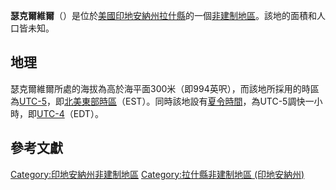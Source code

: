 {{noteTA
|G1=USState
|G2=地名
|G3=Unit
}}
{{Infobox settlement
|official_name            = 瑟克爾維爾
|native_name = Circleville
|settlement_type          = [[非建制地區|非建制地區]]
|image_skyline            = 
|imagesize                = 
|pushpin_map              = USA Indiana
|pushpin_label            = 瑟克爾維爾
|pushpin_label_position   = top
|pushpin_map_caption      = 瑟克爾維爾在印地安納州的位置
|subdivision_type         = [[世界政區索引|國家]]
|subdivision_type1        = [[美国州份|州份]]
|subdivision_type2        = [[印地安納州行政区划|縣]]
|subdivision_name         = [[美国|美国]]
|subdivision_name1        = [[印地安納州|印地安納州]]
|subdivision_name2        = [[拉什縣_(印地安納州)|拉什縣]]
|elevation_ft             = 994
|elevation_m              = 300
|area_total_km2           = 
|area_total_sq_mi         = 
|area_land_km2            = 
|area_land_sq_mi          = 
|area_water_km2           = 
|area_water_sq_mi         = 
|population_as_of         = 2010
|population_footnotes     = 
|population_total         = 
|population_metro         = 
|population_density_km2   = auto
|population_density_sq_mi = auto
|timezone                 = [[北美东部时区|北美东部时区]]
|utc_offset               = -5
|coordinates              = {{coord|39|36|01|N|85|26|21|W|display=inline,title}}
| coor_pinpoint           = 
| coordinates_footnotes   = 
|timezone_DST             = EDT
|utc_offset_DST           = -4
|postal_code_type         = [[美國郵區編號|郵區編號]]
|postal_code              = 46173
|area_code                = {{link-en|电话区号765|Area code 765|765}}
|blank_name = [[地名信息系统|GNIS ID]]
|blank_info = 432531<ref name="GNIS">{{cite gnis|432531|Circleville}}</ref>
}}
'''瑟克爾維爾'''（{{lang-en|Circleville}}）是位於[[美國|美國]][[印地安納州|印地安納州]][[拉什縣_(印地安納州)|拉什縣]]的一個[[非建制地區|非建制地區]]。該地的面積和人口皆未知。

== 地理 ==
瑟克爾維爾所處的海拔為高於海平面300米（即994英呎），而該地所採用的時區為[[UTC-5|UTC-5]]，即[[北美東部時區|北美東部時區]]（EST）。同時該地設有[[夏令時間|夏令時間]]，為UTC-5調快一小時，即[[UTC-4|UTC-4]]（EDT）。

== 參考文獻 ==
{{reflist}}

{{拉什縣 (印地安納州)}}

{{DEFAULTSORT:Circleville}}
[[Category:印地安納州非建制地區|Category:印地安納州非建制地區]]
[[Category:拉什縣非建制地區_(印地安納州)|Category:拉什縣非建制地區 (印地安納州)]]

{{Indiana-geo-stub}}